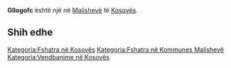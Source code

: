 {{Fshat në 
 | Emri                = Gllogofc
 | EmriAlt                = 
 | NAME_SHORT_FORM=      
 | NAME_GENERIC=      
 | NAME_SORT_NAME_RO=      GLLOGOFC
 | FULL_NAME_RO = Gllogofc
 | FULL_NAME_ND_RO=Gllogofc
 | SORT_NAME_RG=GLLOGOFC
 | FULL_NAME_RG=Gllogofc
 | FULL_NAME_ND_RG=Gllogofc
 | SRP_NAME_SHORT_FORM=      
 | SRP_NAME_GENERIC=      
 | SRP_NAME_SORT_NAME_RO=      
 | SRP_FULL_NAME_RO = 
 | SRP_FULL_NAME_ND_RO=
 | SRP_SORT_NAME_RG=
 | SRP_FULL_NAME_RG=
 | SRP_FULL_NAME_ND_RG=
 | Emri (Rasa dhanore) = 
 | Figura              = 
 | Shteti              = Kosovo
 | Komuna              = Malishevë
 | Kodi postar         = 
 | Sipërfaqja          = 

 | Popullsia           = 

 | Regj. i popullsisë  = 
 | Dend. e popullsisë  = 
 | Faqja zyrtare       = 
 <!--- Koordinatat ----> 
 | Gjerësia            = 42.505278
 | Gjatësia            = 21.145833
 | Lartësia            = 
}}
'''Gllogofc''' është një [[]] në [[Malishevë]] të [[Kosovës]].

<!-- == Gjeografia == -->
<!-- == Historia == -->
<!-- == Demografia == -->
== Shih edhe ==
{{Komuna Malishevë}}
{{Kosovo-Administrata-Cung}}

[[Kategoria:Fshatra në Kosovës]]
[[Kategoria:Fshatra në Kommunes Malishevë]]
[[Kategoria:Vendbanime në Kosovës]]